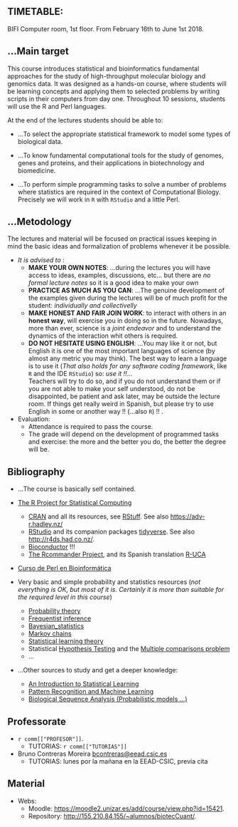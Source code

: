 


## TIMETABLE:  

BIFI Computer room, 1st floor. From February 16th to June 1st 2018.

## ...Main target

This course introduces statistical and bioinformatics fundamental approaches for the study of high-throughput molecular biology and genomics data. It was designed as a hands-on course, where students will be learning concepts and applying them to selected problems by writing scripts in their computers from day one. Throughout 10 sessions, students will use the R and Perl languages.

At the end of the lectures students should be able to:

* ...To select the appropriate statistical framework to model some types of biological data.

* ...To know fundamental computational tools for the study of genomes, genes and proteins, and their applications in biotechnology and biomedicine.

* ...To perform simple programming tasks to solve a number of problems where statistics are required in the context of Computational Biology. Precisely we will work in `R` with `RStudio` and a little Perl.
      
      
## ...Metodology

The lectures and material will be focused on practical issues keeping in mind the basic ideas and formalization of problems whenever it be possible.  

* _It is advised to_ :
    + __MAKE YOUR OWN NOTES__: ...during the lectures you will have access to ideas, examples, discussions, etc... but there are _no formal lecture notes_ so it is a good idea to make your own
    + __PRACTICE AS MUCH AS YOU CAN__: ...The genuine development of the examples given during the lectures will be of much profit for the student: _individually and collectivelly_
    + __MAKE HONEST AND FAIR JOIN WORK__: to interact with others in an __honest way__, will exercise you in doing so in the future. Nowadays, more than ever, science is a _joint endeavor_ and to understand the dynamics of the interaction whit others is required.
    + __DO NOT HESITATE USING ENGLISH__: ...You may like it or not, but English it is one of the most important languages of science (by almost any metric you may think). The best way to learn a language is to use it (_That also holds for any software coding framework_, like `R` and the IDE `RStudio`) so: _use it !!_...  
      Teachers will try to do so, and if you do not understand them or if you are not able to make your self understood, do not be disappointed, be patient and ask later, may be outside the lecture room. If things get really weird in Spanish, but please try to use English in some or another way !! (...also `R`) !! .

*  Evaluation: 
    + Attendance is required to pass the course.
    + The grade will depend on the development of programmed tasks and exercise: the more and the better you do, the better the degree will be.


## Bibliography

* ...The course is basically self contained.

* [The R Project for Statistical Computing](https://www.r-project.org/)
    + [CRAN](https://cran.r-project.org/index.html) and all its resources, see [RStuff](). See also <https://adv-r.hadley.nz/>
    + [RStudio](https://www.rstudio.com/) and its companion packages [tidyverse](http://tidyverse.org/). See also <http://r4ds.had.co.nz/>.
    + [Bioconductor](https://www.bioconductor.org/)  !!!
    + [The Rcommander Project](http://www.rcommander.com/), and its Spanish translation [R-UCA](http://knuth.uca.es/R/doku.php?id=inicio)
    
* [Curso de Perl en Bioinformática](https://eead-csic-compbio.github.io/perl_bioinformatica)    

* Very basic and simple probability and statistics resources (_not everything is OK, but most of it is. Certainly it is more than suitable for the required level in this course_)
    + [Probability theory](_https://en.wikipedia.org/wiki/Probability_theory)
    + [Frequentist inference](https://en.wikipedia.org/wiki/Frequentist_inference)
    + [Bayesian_statistics](https://en.wikipedia.org/wiki/Bayesian_statistics)
    + [Markov chains](https://en.wikipedia.org/wiki/Markov_chain)
    + [Statistical learning theory](https://en.wikipedia.org/wiki/Statistical_learning_theory)
    + Statistical [Hypothesis Testing](https://en.wikipedia.org/wiki/Statistical_hypothesis_testing) and the [Multiple comparisons problem](https://en.wikipedia.org/wiki/Multiple_comparisons_problem)
    + ...

* ...Other sources to study and get a deeper knowledge:
    + [An Introduction to Statistical Learning](http://www-bcf.usc.edu/~gareth/ISL/)
    + [Pattern Recognition and Machine Learning](http://www.springer.com/us/book/9780387310732)
    + [Biological Sequence Analysis (Probabilistic models ...)](http://www.cambridge.org/gb/academic/subjects/life-sciences/genomics-bioinformatics-and-systems-biology/biological-sequence-analysis-probabilistic-models-proteins-and-nucleic-acids?format=PB&isbn=9780521629713#0Wl3r76odxP6Lzta.97)


## Professorate

* `r comm[["PROFESOR"]]`.
    + TUTORIAS: `r comm[["TUTORIAS"]]`

* Bruno Contreras Moreira <bcontreras@eead.csic.es>
    + TUTORIAS: lunes por la mañana en la EEAD-CSIC, previa cita


## Material

* Webs:  
    + Moodle: <https://moodle2.unizar.es/add/course/view.php?id=15421>.  
    + Repository: <http://155.210.84.155/~alumnos/biotecCuant/>.  



